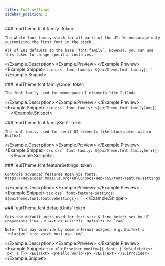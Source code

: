 ```yaml
---
title: Font settings
sidebar_position: 2
---
```




<Example>
  <Example.Description>
    ### `euiTheme.font.family` <Badge color="hollow">token</Badge>

    The whole font family stack for all parts of the UI. We encourage only customizing the first font in the stack.

    All of EUI defaults to the base `font.family`. However, you can use this token to change specific instances.

  </Example.Description>
  <Example.Preview>
    <FontFamilyPreview />
  </Example.Preview>
  <Example.Snippet>
    ```tsx
    css`
      font-family: ${euiTheme.font.family};
    `
    ```
  </Example.Snippet>
</Example>

<EuiSpacer />


<Example>
  <Example.Description>
    ### `euiTheme.font.familyCode` <Badge color="hollow">token</Badge>

    The font family used for monospace UI elements like EuiCode

  </Example.Description>
  <Example.Preview>
    <FontFamilyCodePreview />
  </Example.Preview>
  <Example.Snippet>
    ```tsx
    css`
      font-family: ${euiTheme.font.familyCode};
    `
    ```
  </Example.Snippet>
</Example>

<EuiSpacer />


<Example>
  <Example.Description>
    ### `euiTheme.font.familySerif` <Badge color="hollow">token</Badge>

    The font family used for serif UI elements like blockquotes within EuiText

  </Example.Description>
  <Example.Preview>
    <FontFamilySerifPreview />
  </Example.Preview>
  <Example.Snippet>
    ```tsx
    css`
      font-family: ${euiTheme.font.familySerif};
    `
    ```
  </Example.Snippet>
</Example>

<EuiSpacer />


<Example>
  <Example.Description>
    ### `euiTheme.font.featureSettings` <Badge color="hollow">token</Badge>

    Controls advanced features OpenType fonts. https://developer.mozilla.org/en-US/docs/Web/CSS/font-feature-settings

  </Example.Description>
  <Example.Preview>
    <FontFeatureSettingsPreview />
  </Example.Preview>
  <Example.Snippet>
    ```tsx
    css`
      font-feature-settings: ${euiTheme.font.featureSettings};
    `
    ```
  </Example.Snippet>
</Example>

<EuiSpacer />


<Example>
  <Example.Description>
    ### `euiTheme.font.defaultUnits` <Badge color="hollow">token</Badge>

    Sets the default units used for font size & line height set by UI components like EuiText or EuiTitle. Defaults to `rem`.

    Note: This may override by some internal usages, e.g. EuiText's `relative` size which must use `em`.

  </Example.Description>
  <Example.Preview>
    <FontDefaultUnitsPreview />
  </Example.Preview>
  <Example.Snippet>
    ```tsx
    <EuiProvider modify={{ font: { defaultUnits: 'px' } }}>
      <EuiText>
        <p>Hello world</p>
      </EuiText>
    </EuiProvider>
    ```
  </Example.Snippet>
</Example>

<EuiSpacer />
